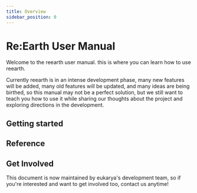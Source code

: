 ```yaml
---
title: Overview
sidebar_position: 0
---
```


# Re:Earth User Manual

Welcome to the reearth user manual. this is where you can learn how to use reearth.

Currently reearth is in an intense development phase, many new features will be added, many old features will be updated, and many ideas are being birthed, so this manual may not be a perfect solution, but we still want to teach you how to use it while sharing our thoughts about the project and exploring directions in the development.

## Getting started

<div class="margin-vert--lg">
  <Grid>
    <SimpleCard title="Environment setting" link="/user-manual/getting-started/environment-setting/browser-setup"/>
    <SimpleCard title="Making your first project" link="/user-manual/getting-started/making-your-first-project/overview"/>
    <SimpleCard title="Understanding Re:Earth UI" link="/user-manual/getting-started/understanding-reearth-ui/overview"/>
  </Grid>
</div>

## Reference

<div class="margin-vert--lg">
  <Grid>
    <Card title="Project" link="/user-manual/project-and-workspace/project/overview" image="/img/user-manual/project.png"/>
    <Card title="Workspace" link="/user-manual/project-and-workspace/workspace/overview" image="/img/user-manual/workspace.png"/>
    <Card title="Scene" link="/user-manual/scene/ideas-of-scene" image="/img/user-manual/scene.png"/>
    <Card title="Widget" link="/user-manual/widget/overview" image="/img/user-manual/widget.png"/>
    <Card title="Property" link="/user-manual/property/overview" image="/img/user-manual/property.png"/>
    <Card title="Infobox" link="/user-manual/infobox/overview" image="/img/user-manual/infobox.png"/>
    <Card title="Asset" link="/user-manual/Asset/overview" image="/img/user-manual/asset.png"/>
    <Card title="Import and Export" link="/user-manual/import-and-export/importing-kml-geojson-and-gis-data" image="/img/user-manual/import-and-export.png"/>
    <Card title="Publication" link="/user-manual/publication/overview" image="/img/user-manual/publication.png"/>
    <Card title="3D data" link="/user-manual/three-d-data/3d-model" image="/img/user-manual/3d-data.png"/>
  </Grid>
</div>

## Get Involved

This document is now maintained by eukarya's development team, so if you're interested and want to get involved too, contact us anytime!



